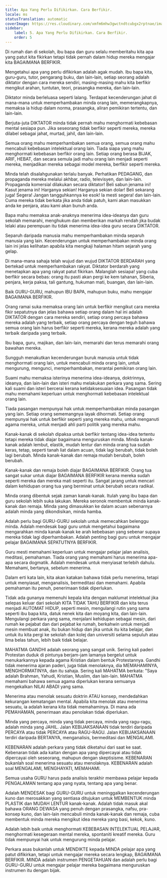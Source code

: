 ```yaml
---
title: Apa Yang Perlu Difikirkan. Cara Berfikir.
locale: ms
statusTranslation: automatic
coverImage: https://res.cloudinary.com/xmfm6mhw3gwctndtcubgx2rptnae/image/upload/v1740337243/small_cover_educacion_fundamental_a051170f1c.webp
sidebar:
    label: 5. Apa Yang Perlu Difikirkan. Cara Berfikir.
    order: 5
---
```

Di rumah dan di sekolah, ibu bapa dan guru selalu memberitahu kita apa yang patut kita fikirkan tetapi tidak pernah dalam hidup mereka mengajar kita BAGAIMANA BERFIKIR.

Mengetahui apa yang perlu difikirkan adalah agak mudah. Ibu bapa kita, guru-guru, tutor, pengarang buku, dan lain-lain, setiap seorang adalah diktator dengan cara mereka sendiri, masing-masing mahu kita berfikir mengikut arahan, tuntutan, teori, prasangka mereka, dan lain-lain.

Diktator minda berleluasa seperti lalang. Terdapat kecenderungan jahat di mana-mana untuk memperhambakan minda orang lain, memerangkapnya, memaksa ia hidup dalam norma, prasangka, aliran pemikiran tertentu, dan lain-lain.

Berjuta-juta DIKTATOR minda tidak pernah mahu menghormati kebebasan mental sesiapa pun. Jika seseorang tidak berfikir seperti mereka, mereka dilabel sebagai jahat, murtad, jahil, dan lain-lain.

Semua orang mahu memperhambakan semua orang, semua orang mahu mencabuli kebebasan intelektual orang lain. Tiada siapa yang mahu menghormati kebebasan berfikir orang lain. Setiap orang berasa BIJAK, ARIF, HEBAT, dan secara semula jadi mahu orang lain menjadi seperti mereka, menjadikan mereka sebagai model mereka, berfikir seperti mereka.

Minda telah disalahgunakan terlalu banyak. Perhatikan PEDAGANG, dan propaganda mereka melalui akhbar, radio, televisyen, dan lain-lain. Propaganda komersial dilakukan secara diktator! Beli sabun jenama ini! Kasut jenama ini! Harganya sekian! Harganya sekian dolar! Beli sekarang juga! Segera! Jangan tangguhkannya ke esok! Ia mesti segera! dan lain-lain. Cuma mereka tidak berkata jika anda tidak patuh, kami akan masukkan anda ke penjara, atau kami akan bunuh anda.

Bapa mahu memaksa anak-anaknya menerima idea-ideanya dan guru sekolah memarahi, menghukum dan memberikan markah rendah jika budak lelaki atau perempuan itu tidak menerima idea-idea guru secara DIKTATOR.

Separuh daripada manusia mahu memperhambakan minda separuh manusia yang lain. Kecenderungan untuk memperhambakan minda orang lain ini jelas kelihatan apabila kita mengkaji halaman hitam sejarah yang gelap.

Di mana-mana sahaja telah wujud dan wujud DIKTATOR BERDARAH yang bertekad untuk memperhambakan rakyat. Diktator berdarah yang menetapkan apa yang rakyat patut fikirkan. Malanglah sesiapa! yang cuba berfikir secara bebas: orang itu pasti akan pergi ke kem tahanan, Siberia, penjara, kerja paksa, tali gantung, hukuman mati, buangan, dan lain-lain.

Baik GURU-GURU, mahupun IBU BAPA, mahupun buku, mahu mengajar BAGAIMANA BERFIKIR.

Orang ramai suka memaksa orang lain untuk berfikir mengikut cara mereka fikir sepatutnya dan jelas bahawa setiap orang dalam hal ini adalah DIKTATOR dengan cara mereka sendiri, setiap orang percaya bahawa mereka adalah yang terbaik, setiap orang percaya dengan teguh bahawa semua orang lain harus berfikir seperti mereka, kerana mereka adalah yang terbaik daripada yang terbaik.

Ibu bapa, guru, majikan, dan lain-lain, memarahi dan terus memarahi orang bawahan mereka.

Sungguh menakutkan kecenderungan buruk manusia untuk tidak menghormati orang lain, untuk mencabuli minda orang lain, untuk mengurung, mengunci, memperhambakan, merantai pemikiran orang lain.

Suami mahu memaksa isterinya menerima idea-ideanya, doktrinnya, ideanya, dan lain-lain dan isteri mahu melakukan perkara yang sama. Sering kali suami dan isteri bercerai kerana ketidaksesuaian idea. Pasangan tidak mahu memahami keperluan untuk menghormati kebebasan intelektual orang lain.

Tiada pasangan mempunyai hak untuk memperhambakan minda pasangan yang lain. Setiap orang sememangnya layak dihormati. Setiap orang mempunyai hak untuk berfikir seperti yang mereka mahu, untuk menganuti agama mereka, untuk menjadi ahli parti politik yang mereka mahu.

Kanak-kanak di sekolah dipaksa untuk berfikir tentang idea-idea tertentu tetapi mereka tidak diajar bagaimana menguruskan minda. Minda kanak-kanak adalah lembut, elastik, mudah lentur dan minda orang tua sudah keras, tetap, seperti tanah liat dalam acuan, tidak lagi berubah, tidak boleh lagi berubah. Minda kanak-kanak dan remaja mudah berubah, boleh berubah.

Kanak-kanak dan remaja boleh diajar BAGAIMANA BERFIKIR. Orang tua sangat sukar untuk diajar BAGAIMANA BERFIKIR kerana mereka sudah seperti mereka dan mereka mati seperti itu. Sangat jarang untuk mencari dalam kehidupan orang tua yang berminat untuk berubah secara radikal.

Minda orang dibentuk sejak zaman kanak-kanak. Itulah yang ibu bapa dan guru sekolah lebih suka lakukan. Mereka seronok membentuk minda kanak-kanak dan remaja. Minda yang dimasukkan ke dalam acuan sebenarnya adalah minda yang dikondisikan, minda hamba.

Adalah perlu bagi GURU-GURU sekolah untuk memecahkan belenggu minda. Adalah mendesak bagi guru untuk mengetahui bagaimana mengarahkan minda kanak-kanak ke arah kebebasan yang sebenar supaya mereka tidak lagi diperhambakan. Adalah penting bagi guru untuk mengajar pelajar BAGAIMANA SEPATUTNYA BERFIKIR.

Guru mesti memahami keperluan untuk mengajar pelajar jalan analisis, meditasi, pemahaman. Tiada orang yang memahami harus menerima apa-apa secara dogmatik. Adalah mendesak untuk menyiasat terlebih dahulu. Memahami, bertanya, sebelum menerima.

Dalam erti kata lain, kita akan katakan bahawa tidak perlu menerima, tetapi untuk menyiasat, menganalisis, bermeditasi dan memahami. Apabila pemahaman itu penuh, penerimaan tidak diperlukan.

Tidak ada gunanya memenuhi kepala kita dengan maklumat intelektual jika selepas keluar dari sekolah KITA TIDAK TAHU BERFIKIR dan kita terus menjadi AUTOMAT HIDUP, seperti mesin, mengulangi rutin yang sama seperti ibu bapa kita, datuk nenek kita dan moyang kita, dan lain-lain. Mengulangi perkara yang sama, menjalani kehidupan sebagai mesin, dari rumah ke pejabat dan dari pejabat ke rumah, berkahwin untuk menjadi mesin membuat anak, itu bukan hidup dan jika untuk itu kita belajar, dan untuk itu kita pergi ke sekolah dan kolej dan universiti selama sepuluh atau lima belas tahun, lebih baik tidak belajar.

MAHATMA GANDHI adalah seorang yang sangat unik. Sering kali paderi Protestan duduk di pintunya berjam-jam lamanya bergelut untuk menukarkannya kepada agama Kristian dalam bentuk Protestannya. Gandhi tidak menerima ajaran paderi, juga tidak menolaknya, dia MEMAHAMINYA, MENGHORMATINYA, dan itu sahaja. Sering kali MAHATMA berkata: "Saya adalah Brahman, Yahudi, Kristian, Muslim, dan lain-lain. MAHATMA memahami bahawa semua agama diperlukan kerana semuanya mengekalkan NILAI ABADI yang sama.

Menerima atau menolak sesuatu doktrin ATAU konsep, mendedahkan kekurangan kematangan mental. Apabila kita menolak atau menerima sesuatu, ia adalah kerana kita tidak memahaminya. Di mana ada PEMAHAMAN, penerimaan atau penolakan tidak diperlukan.

Minda yang percaya, minda yang tidak percaya, minda yang ragu-ragu, adalah minda yang JAHIL. Jalan KEBIJAKSANAAN tidak terdiri daripada PERCAYA atau tidak PERCAYA atau RAGU-RAGU. Jalan KEBIJAKSANAAN terdiri daripada BERTANYA, menganalisis, bermeditasi dan MENGALAMI.

KEBENARAN adalah perkara yang tidak diketahui dari saat ke saat. Kebenaran tidak ada kaitan dengan apa yang dipercayai atau tidak dipercayai oleh seseorang, mahupun dengan skeptisisme. KEBENARAN bukanlah soal menerima sesuatu atau menolaknya. KEBENARAN adalah soal MENGALAMI, MENGHAYATI, MEMAHAMI.

Semua usaha GURU harus pada analisis terakhir membawa pelajar kepada PENGALAMAN tentang apa yang nyata, tentang apa yang benar.

Adalah MENDESAK bagi GURU-GURU untuk meninggalkan kecenderungan kuno dan merosakkan yang sentiasa ditujukan untuk MEMBENTUK minda PLASTIK dan MUDAH LENTUR kanak-kanak. Adalah tidak masuk akal bahawa ORANG DEWASA yang penuh dengan prasangka, nafsu, pra-konsep kuno, dan lain-lain mencabuli minda kanak-kanak dan remaja, cuba membentuk minda mereka mengikut idea mereka yang basi, kekok, kuno.

Adalah lebih baik untuk menghormati KEBEBASAN INTELEKTUAL PELAJAR, menghormati kesegeraan mental mereka, spontaniti kreatif mereka. Guru tidak mempunyai hak untuk mengurung minda pelajar.

Perkara asas bukanlah untuk MENDIKTE kepada MINDA pelajar apa yang patut difikirkan, tetapi untuk mengajar mereka secara lengkap, BAGAIMANA BERFIKIR. MINDA adalah instrumen PENGETAHUAN dan adalah perlu bagi GURU-GURU untuk mengajar pelajar mereka bagaimana menguruskan instrumen itu dengan bijak.

